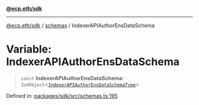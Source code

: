 [**@ecp.eth/sdk**](/sdk-reference/index.mdx)

***

[@ecp.eth/sdk](/sdk-reference/index.mdx) / [schemas](/sdk-reference/schemas/index.mdx) / IndexerAPIAuthorEnsDataSchema

# Variable: IndexerAPIAuthorEnsDataSchema

> `const` **IndexerAPIAuthorEnsDataSchema**: `ZodObject`\<[`IndexerAPIAuthorEnsDataSchemaType`](/sdk-reference/schemas/type-aliases/IndexerAPIAuthorEnsDataSchemaType.mdx)\>

Defined in: [packages/sdk/src/schemas.ts:195](https://github.com/ecp-eth/comments-monorepo/blob/main/packages/sdk/src/schemas.ts#L195)
